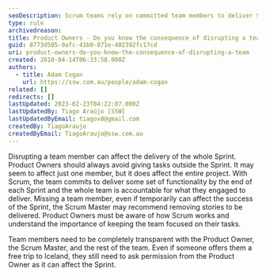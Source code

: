 ```yaml
---
seoDescription: Scrum teams rely on committed team members to deliver Sprint goals; disrupting one member can impact the entire project.
type: rule
archivedreason:
title: Product Owners - Do you know the consequence of disrupting a team?
guid: 8773d505-9afc-41b0-871e-402392fc17cd
uri: product-owners-do-you-know-the-consequence-of-disrupting-a-team
created: 2010-04-14T06:33:58.000Z
authors:
  - title: Adam Cogan
    url: https://ssw.com.au/people/adam-cogan
related: []
redirects: []
lastUpdated: 2023-02-23T04:22:07.000Z
lastUpdatedBy: Tiago Araújo [SSW]
lastUpdatedByEmail: tiagov8@gmail.com
createdBy: TiagoAraujo
createdByEmail: TiagoAraujo@ssw.com.au
---
```


Disrupting a team member can affect the delivery of the whole Sprint. Product Owners should always avoid giving tasks outside the Sprint. It may seem to affect just one member, but it does affect the entire project.
With Scrum, the team commits to deliver some set of functionality by the end of each Sprint and the whole team is accountable for what they engaged to deliver. Missing a team member, even if temporarily can affect the success of the Sprint, the Scrum Master may recommend removing stories to be delivered. Product Owners must be aware of how Scrum works and understand the importance of keeping the team focused on their tasks.

Team members need to be completely transparent with the Product Owner, the Scrum Master, and the rest of the team. Even if someone offers them a free trip to Iceland, they still need to ask permission from the Product Owner as it can affect the Sprint.
